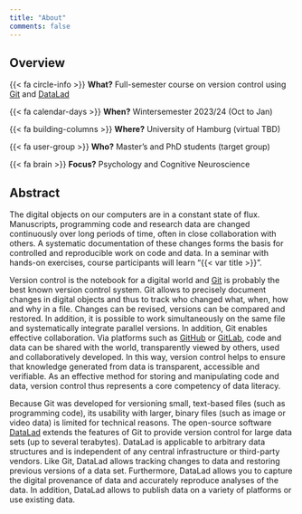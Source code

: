 ```yaml
---
title: "About"
comments: false
---
```


## Overview

{{< fa circle-info >}} **What?** Full-semester course on version control using [Git](https://git-scm.com/) and [DataLad](https://www.datalad.org/)

{{< fa calendar-days >}} **When?** Wintersemester 2023/24 (Oct to Jan)

{{< fa building-columns >}} **Where?** University of Hamburg (virtual TBD)

{{< fa user-group >}} **Who?** Master's and PhD students (target group)

{{< fa brain >}} **Focus?** Psychology and Cognitive Neuroscience

## Abstract

The digital objects on our computers are in a constant state of flux.
Manuscripts, programming code and research data are changed continuously over long periods of time, often in close collaboration with others.
A systematic documentation of these changes forms the basis for controlled and reproducible work on code and data.
In a seminar with hands-on exercises, course participants will learn "{{< var title >}}".

Version control is the notebook for a digital world and [Git](https://git-scm.com/) is probably the best known version control system.
Git allows to precisely document changes in digital objects and thus to track who changed what, when, how and why in a file.
Changes can be revised, versions can be compared and restored.
In addition, it is possible to work simultaneously on the same file and systematically integrate parallel versions.
In addition, Git enables effective collaboration.
Via platforms such as [GitHub](https://github.com/) or [GitLab](https://about.gitlab.com/), code and data can be shared with the world, transparently viewed by others, used and collaboratively developed.
In this way, version control helps to ensure that knowledge generated from data is transparent, accessible and verifiable.
As an effective method for storing and manipulating code and data, version control thus represents a core competency of data literacy.

Because Git was developed for versioning small, text-based files (such as programming code), its usability with larger, binary files (such as image or video data) is limited for technical reasons.
The open-source software [DataLad](https://www.datalad.org/) extends the features of Git to provide version control for large data sets (up to several terabytes).
DataLad is applicable to arbitrary data structures and is independent of any central infrastructure or third-party vendors.
Like Git, DataLad allows tracking changes to data and restoring previous versions of a data set.
Furthermore, DataLad allows you to capture the digital provenance of data and accurately reproduce analyses of the data.
In addition, DataLad allows to publish data on a variety of platforms or use existing data.
